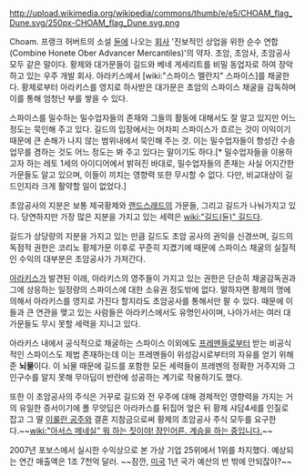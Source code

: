 http://upload.wikimedia.org/wikipedia/commons/thumb/e/e5/CHOAM_flag_Dune.svg/250px-CHOAM_flag_Dune.svg.png


Choam. 프랭크 허버트의 소설 [[듄]]에 나오는 [[회사]] '진보적인 상업을 위한 순수 연합(Combine Honete Ober Advancer Mercantiles)'의 약자. 초암, 초암사, 초암공사 모두 같은 말이다. 황제와 대가문들이 길드와 베네 게세리트를 비밀 동업자로 하여 장악하고 있는 우주 개발 회사. 아라키스에서 [wiki:"스파이스 멜란지" 스파이스]를 채굴한다. 황제로부터 아라키스를 영지로 하사받은 대가문은 초암의 스파이스 채굴을 감독하며 이를 통해 엄청난 부를 쌓을 수 있다.

스파이스를 밀수하는 밀수업자들의 존재와 그들의 활동에 대해서도 잘 알고 있지만 어느 정도는 묵인해 주고 있다. 길드의 입장에서는 어차피 스파이스가 흐르는 것이 이익이기 때문에 큰 손해가 나지 않는 범위내에서 묵인해 주는 것. 이는 밀수업자들이 항성간 수송업무를 겸하는 것도 어느 정도는 봐 주고 있다는 말이기도 하다.[* 밀수업자들을 이용하고자 하는 레토 1세의 아이디어에서 밝혀진 바대로, 밀수업자들의 존재는 사실 어지간한 가문들도 알고 있으며, 이들이 끼치는 영향력 또한 무시할 수 없다. 다만, 비교대상이 길드인지라 크게 활약할 일이 없었다.]

초암공사의 지분은 보통 제국황제와 [[랜드스래드]]의 가문들, 그리고 길드가 나눠가지고 있다. 당연하지만 가장 많은 지분을 가지고 있는 세력은 [[wiki:"길드(듄)" 길드]]다.

길드가 상당량의 지분을 가지고 있는 만큼 길드도 초암 공사의 권익을 신경쓰며, 길드의 독점적 권한은 코리노 황제가문 이후로 꾸준히 지켰기에 때문에 스파이스 채굴의 실질적인 수익의 대부분은 초암공사가 가져간다.

[[아라키스]]가 발견된 이래, 아라키스의 영주들이 가지고 있는 권한은 단순히 채굴감독권과 그에 상응하는 일정량의 스파이스에 대한 소유권 정도밖에 없다. 말하자면 황제의 명에 의해서 아라키스를 영지로 가진다 할지라도 초암공사를 통해서만 팔 수 있다. 때문에 이들과 큰 연관을 맺고 있는 사람들은 아라키스에서도 유명인사이며, 나아가서는 여러 대가문들도 무시 못할 세력을 지니고 있다.

아라키스 내에서 공식적으로 채굴하는 스파이스 이외에도 [[프레멘]]들로부터 받는 비공식적인 스파이스도 제법 존재하는데 이는 프레멘들이 위성감시로부터의 자유를 얻기 위해 준 '''뇌물'''이다. 이 뇌물 때문에 길드를 포함한 모든 세력들이 프레멘의 정확한 거주지와 그 인구수를 알지 못해 무아딥이 반란에 성공하는 계기로 작용하기도 했다.

또한 이 초암공사의 주식은 거꾸로 길드와 전 우주에 대해 경제적인 영향력을 가지는 거의 유일한 증서이기에 폴 무앗딥은 아라카스를 뒤집어 엎은 뒤 황제 샤담4세를 인질로 잡고 그 딸 [[이룰란 공주]]와 결혼 지참금으로써 황제의 초암공사 주식 모두를 요구한다.~~[[wiki:"아서스 메네실" 뭐 하는 짓이야! 장인어른. 계승을 하는 중입니다.]]~~

2007년 포보스에서 실시한 수익상으로 본 가상 기업 25위에서 1위를 차지했다. 예상되는 연간 매출액은 1조 7천억 달러. ~~잠깐, [[미국]] 1년 국가 예산의 반 밖에 안되잖아?~~

